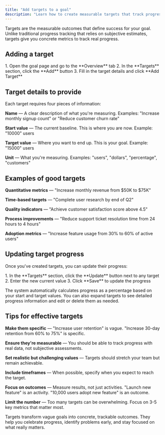 ```yaml
---
title: "Add targets to a goal"
description: "Learn how to create measurable targets that track progress toward your goal."
---
```



<ImageEnhancer />

Targets are the measurable outcomes that define success for your goal. Unlike traditional progress tracking that relies on subjective estimates, targets give you concrete metrics to track real progress.

## Adding a target

<Steps>
1. Open the goal page and go to the **Overview** tab
2. In the **Targets** section, click the **Add** button
3. Fill in the target details and click **Add Target**
</Steps>

## Target details to provide

Each target requires four pieces of information:

**Name** — A clear description of what you're measuring. Examples: "Increase monthly signup count" or "Reduce customer churn rate"

**Start value** — The current baseline. This is where you are now. Example: "10000" users

**Target value** — Where you want to end up. This is your goal. Example: "15000" users

**Unit** — What you're measuring. Examples: "users", "dollars", "percentage", "customers"

## Examples of good targets

**Quantitative metrics** — "Increase monthly revenue from $50K to $75K"

**Time-based targets** — "Complete user research by end of Q2"

**Quality indicators** — "Achieve customer satisfaction score above 4.5"

**Process improvements** — "Reduce support ticket resolution time from 24 hours to 4 hours"

**Adoption metrics** — "Increase feature usage from 30% to 60% of active users"

## Updating target progress

Once you've created targets, you can update their progress:

<Steps>
1. In the **Targets** section, click the **Update** button next to any target
2. Enter the new current value
3. Click **Save** to update the progress
</Steps>

The system automatically calculates progress as a percentage based on your start and target values. You can also expand targets to see detailed progress information and edit or delete them as needed.

## Tips for effective targets

**Make them specific** — "Increase user retention" is vague. "Increase 30-day retention from 60% to 75%" is specific.

**Ensure they're measurable** — You should be able to track progress with real data, not subjective assessments.

**Set realistic but challenging values** — Targets should stretch your team but remain achievable.

**Include timeframes** — When possible, specify when you expect to reach the target.

**Focus on outcomes** — Measure results, not just activities. "Launch new feature" is an activity. "10,000 users adopt new feature" is an outcome.

**Limit the number** — Too many targets can be overwhelming. Focus on 3-5 key metrics that matter most.

Targets transform vague goals into concrete, trackable outcomes. They help you celebrate progress, identify problems early, and stay focused on what really matters. 
